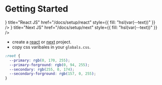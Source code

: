 # Getting Started


<Cards>
  <Card
    icon={<ReactjsIcon />}
    title="React JS"
    href="/docs/setup/react"
    style={{ fill: "hsl(var(--text))" }}
  />
  <Card
    icon={<NextjsIcon />}
    title="Next JS"
    href="/docs/setup/next"
    style={{ fill: "hsl(var(--text))" }}
  />
</Cards>

- create a [react](/docs/setup/react) or [next](/docs/setup/next) project.
- copy css varibales in your `globals.css`.

```css showLineNumbers filename="globals.css" copy
:root {
  --primary: rgb(0, 170, 255);
  --primary-forground: rgb(0, 94, 255);
  --secondary: rgb(255, 0, 174);
  --secondary-forground: rgb(157, 0, 255);
}
```
